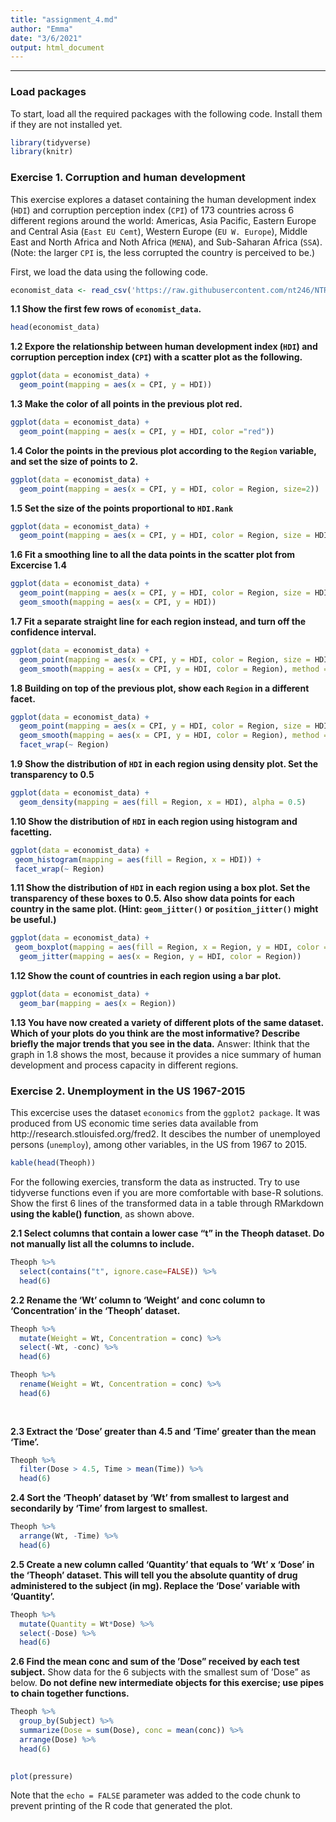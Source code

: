 ```yaml
---
title: "assignment_4.md"
author: "Emma"
date: "3/6/2021"
output: html_document
---
```


---




### **Load packages**
To start, load all the required packages with the following code. Install them if they are not installed yet.

```r
library(tidyverse)
library(knitr)
```

### **Exercise 1. Corruption and human development**
This exercise explores a dataset containing the human development index (`HDI`) and corruption perception index (`CPI`) of 173 countries across 6 different regions around the world: Americas, Asia Pacific, Eastern Europe and Central Asia (`East EU Cemt`), Western Europe (`EU W. Europe`), Middle East and North Africa and Noth Africa (`MENA`), and Sub-Saharan Africa (`SSA`). (Note: the larger `CPI` is, the less corrupted the country is perceived to be.)


First, we load the data using the following code.
```r
economist_data <- read_csv('https://raw.githubusercontent.com/nt246/NTRES-6100-data-science/master/datasets/EconomistData.csv')
```
**1.1 Show the first few rows of `economist_data`.**

```r
head(economist_data)
```

**1.2 Expore the relationship between human development index (`HDI`) and corruption perception index (`CPI`) with a scatter plot as the following.**

```r
ggplot(data = economist_data) + 
  geom_point(mapping = aes(x = CPI, y = HDI)) 
```

**1.3 Make the color of all points in the previous plot red.**

```r
ggplot(data = economist_data) + 
  geom_point(mapping = aes(x = CPI, y = HDI, color ="red")) 
```

**1.4 Color the points in the previous plot according to the `Region` variable, and set the size of points to 2.**

```r
ggplot(data = economist_data) + 
  geom_point(mapping = aes(x = CPI, y = HDI, color = Region, size=2))
```

**1.5 Set the size of the points proportional to `HDI.Rank`**

```r
ggplot(data = economist_data) + 
  geom_point(mapping = aes(x = CPI, y = HDI, color = Region, size = HDI.Rank))
```

**1.6 Fit a smoothing line to all the data points in the scatter plot from Excercise 1.4**

```r
ggplot(data = economist_data) + 
  geom_point(mapping = aes(x = CPI, y = HDI, color = Region, size = HDI.Rank), shape = 16) +
  geom_smooth(mapping = aes(x = CPI, y = HDI))
```

**1.7 Fit a separate straight line for each region instead, and turn off the confidence interval.**

```r
ggplot(data = economist_data) + 
  geom_point(mapping = aes(x = CPI, y = HDI, color = Region, size = HDI.Rank), shape = 16) +
  geom_smooth(mapping = aes(x = CPI, y = HDI, color = Region), method = "lm", se = FALSE)

```


**1.8 Building on top of the previous plot, show each `Region` in a different facet.**
```r
ggplot(data = economist_data) + 
  geom_point(mapping = aes(x = CPI, y = HDI, color = Region, size = HDI.Rank), shape = 16) +
  geom_smooth(mapping = aes(x = CPI, y = HDI, color = Region), method = "lm", se = FALSE) +
  facet_wrap(~ Region)
```
**1.9 Show the distribution of `HDI` in each region using density plot. Set the transparency to 0.5**
```r
ggplot(data = economist_data) +
  geom_density(mapping = aes(fill = Region, x = HDI), alpha = 0.5)
```
**1.10 Show the distribution of `HDI` in each region using histogram and facetting.**
```r
ggplot(data = economist_data) +
 geom_histogram(mapping = aes(fill = Region, x = HDI)) +
 facet_wrap(~ Region)
```
**1.11 Show the distribution of `HDI` in each region using a box plot. Set the transparency of these boxes to 0.5. Also show data points for each country in the same plot. (Hint: `geom_jitter()` or `position_jitter()` might be useful.)**
```r
ggplot(data = economist_data) +
 geom_boxplot(mapping = aes(fill = Region, x = Region, y = HDI, color = Region), alpha = 0.5, outlier.shape = NA) +
  geom_jitter(mapping = aes(x = Region, y = HDI, color = Region))

```
**1.12 Show the count of countries in each region using a bar plot.**
```r
ggplot(data = economist_data) +
  geom_bar(mapping = aes(x = Region))
```
**1.13 You have now created a variety of different plots of the same dataset. Which of your plots do you think are the most informative? Describe briefly the major trends that you see in the data.**
Answer: Ithink that the graph in 1.8 shows the most, because it provides a nice summary of human development and process capacity in different regions.

### **Exercise 2. Unemployment in the US 1967-2015**
This excercise uses the dataset `economics` from the `ggplot2 package`. It was produced from US economic time series data available from http://research.stlouisfed.org/fred2. It descibes the number of unemployed persons (`unemploy`), among other variables, in the US from 1967 to 2015.
```r
kable(head(Theoph))
```
For the following exercies, transform the data as instructed. Try to use tidyverse functions even if you are more comfortable with base-R solutions. Show the first 6 lines of the transformed data in a table through RMarkdown **using the kable() function**, as shown above.

**2.1 Select columns that contain a lower case “t” in the Theoph dataset. Do not manually list all the columns to include.**

```r
Theoph %>%
  select(contains("t", ignore.case=FALSE)) %>%
  head(6) 
```

**2.2 Rename the 'Wt' column to 'Weight' and conc column to 'Concentration' in the 'Theoph' dataset.**

```r
Theoph %>%
  mutate(Weight = Wt, Concentration = conc) %>%
  select(-Wt, -conc) %>%
  head(6)

Theoph %>%
  rename(Weight = Wt, Concentration = conc) %>%
  head(6) 
 
  
```

**2.3 Extract the 'Dose' greater than 4.5 and 'Time' greater than the mean 'Time'.**

```r
Theoph %>%
  filter(Dose > 4.5, Time > mean(Time)) %>%
  head(6)

```

**2.4 Sort the 'Theoph' dataset by 'Wt' from smallest to largest and secondarily by 'Time' from largest to smallest.**

```r
Theoph %>%
  arrange(Wt, -Time) %>%
  head(6)

```

**2.5 Create a new column called 'Quantity' that equals to 'Wt' x 'Dose' in the 'Theoph' dataset. This will tell you the absolute quantity of drug administered to the subject (in mg). Replace the 'Dose' variable with 'Quantity'.**

```r
Theoph %>%
  mutate(Quantity = Wt*Dose) %>%
  select(-Dose) %>%
  head(6)
```

**2.6 Find the mean conc and sum of the 'Dose" received by each test subject.**
Show data for the 6 subjects with the smallest sum of 'Dose" as below. **Do not define new intermediate objects for this exercise; use pipes to chain together functions. **

```r
Theoph %>%
  group_by(Subject) %>%
  summarize(Dose = sum(Dose), conc = mean(conc)) %>%
  arrange(Dose) %>%
  head(6) 
  
```

```r
plot(pressure)
```

Note that the `echo = FALSE` parameter was added to the code chunk to prevent printing of the R code that generated the plot.
